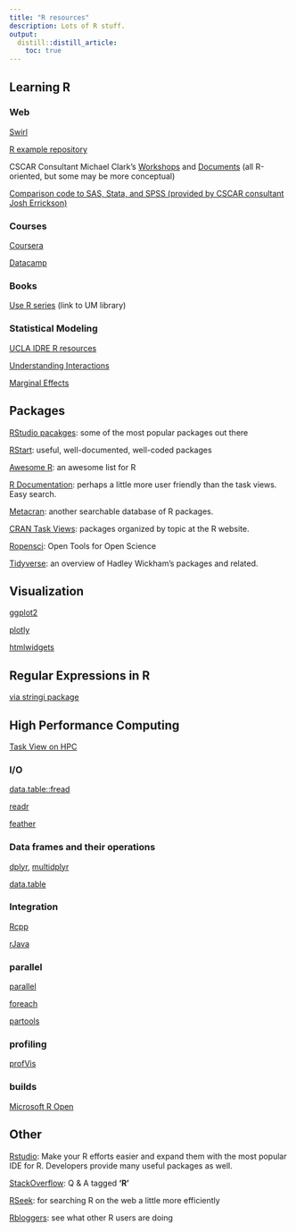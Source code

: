 ```yaml
---
title: "R resources"
description: Lots of R stuff.
output:
  distill::distill_article:
    toc: true
---
```


## Learning R

### Web

[Swirl](http://swirlstats.com/)

[R example repository](http://www.dwoll.de/rexrepos/)

CSCAR Consultant Michael Clark's [Workshops](https://m-clark.github.io/workshops) and [Documents](https://m-clark.github.io/documents) (all R-oriented, but some may be more conceptual)

[Comparison code to SAS, Stata, and SPSS (provided by CSCAR consultant Josh Errickson)](https://github.com/josherrickson/commoncode)



### Courses

[Coursera](https://www.coursera.org/courses?languages=en&query=r)

[Datacamp](https://www.datacamp.com/)


### Books

[Use R series](http://mirlyn.lib.umich.edu/Search/Home?lookfor=%22%20Use%20R!%22&type=series) (link to UM library) 


### Statistical Modeling

[UCLA IDRE R resources](https://stats.idre.ucla.edu/r/)

[Understanding Interactions](https://stats.idre.ucla.edu/r/seminars/interactions-r/)

[Marginal Effects](https://errickson.net/marginsnotes/)



## Packages

[RStudio pacakges](https://www.rstudio.com/products/rpackages/): some of the most popular packages out there

[RStart](https://github.com/rstudio/RStartHere): useful, well-documented, well-coded packages

[Awesome R](https://awesome-r.com/): an awesome list for R

[R Documentation](http://www.rdocumentation.org/): perhaps a little more user friendly than the task views. Easy search.

[Metacran](https://www.r-pkg.org/): another searchable database of R packages.

[CRAN Task Views](https://cran.r-project.org/web/views/): packages organized by topic at the R website.

[Ropensci](https://ropensci.org/): Open Tools for Open Science

[Tidyverse](http://tidyverse.org/): an overview of Hadley Wickham's packages and related.


## Visualization

[ggplot2](http://ggplot2.tidyverse.org/index.html)

[plotly](https://plot.ly/python/r/)

[htmlwidgets](http://www.htmlwidgets.org/)


## Regular Expressions in R

[via stringi package](https://www.rdocumentation.org/packages/stringi/versions/1.1.1/topics/stringi-search-regex)


## High Performance Computing

[Task View on HPC](https://www.r-pkg.org/ctv/HighPerformanceComputing)


### I/O

[data.table::fread](https://www.r-pkg.org/pkg/data.table/)

[readr](https://www.r-pkg.org/pkg/readr/)

[feather](https://github.com/wesm/feather/tree/master/R)


### Data frames and their operations

[dplyr](https://www.r-pkg.org/pkg/dplyr/), [multidplyr](https://github.com/hadley/multidplyr)

[data.table](https://www.r-pkg.org/pkg/data.table/)


### Integration

[Rcpp](https://www.r-pkg.org/pkg/Rcpp/)

[rJava](https://www.r-pkg.org/pkg/rJava/)


### parallel

[parallel](https://www.r-pkg.org/pkg/data.table/)

[foreach](https://www.r-pkg.org/pkg/foreach)

[partools](https://www.r-pkg.org/pkg/partools/)


### profiling

[profVis](https://www.r-pkg.org/pkg/profvis/)

### builds

[Microsoft R Open](https://mran.revolutionanalytics.com/)


## Other

[Rstudio](https://www.rstudio.com/): Make your R efforts easier and expand them with the most popular IDE for R. Developers provide many useful packages as well.

[StackOverflow](http://stackoverflow.com/questions/tagged/r): Q & A tagged **'R'**

[RSeek](http://rseek.org/): for searching R on the web a little more efficiently

[Rbloggers](http://www.r-bloggers.com/): see what other R users are doing




